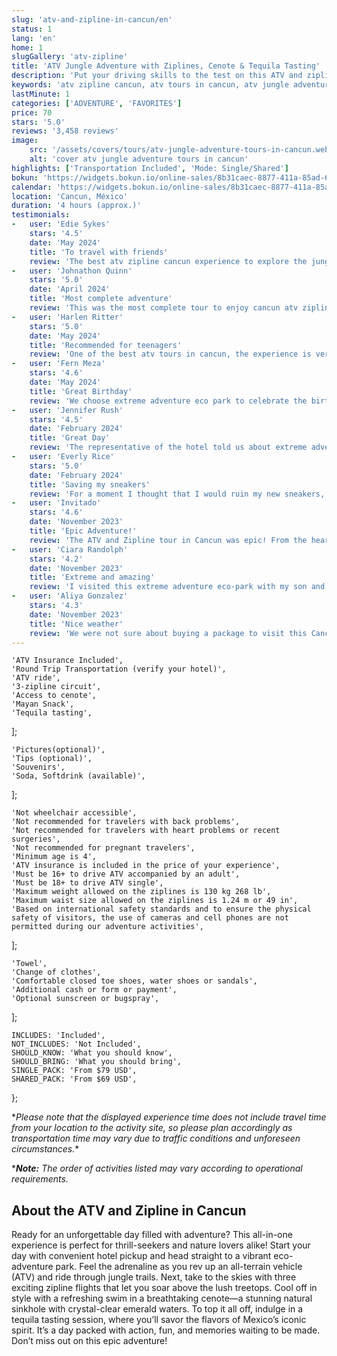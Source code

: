 ```yaml
---
slug: 'atv-and-zipline-in-cancun/en'
status: 1
lang: 'en'
home: 1
slugGallery: 'atv-zipline'
title: 'ATV Jungle Adventure with Ziplines, Cenote & Tequila Tasting'
description: 'Put your driving skills to the test on this ATV and zipline in Cancun and swim in a beautiful cenote. The real Extreme Adventure.'
keywords: 'atv zipline cancun, atv tours in cancun, atv jungle adventure tours in cancun, atv zipline cenote, atv cancun, atv cancun jungle, atv cancun cenote, atv cancun zipline, atv cancun tequila tasting, atv cancun extreme adventure'
lastMinute: 1
categories: ['ADVENTURE', 'FAVORITES']
price: 70
stars: '5.0'
reviews: '3,458 reviews'
image:
    src: '/assets/covers/tours/atv-jungle-adventure-tours-in-cancun.webp'
    alt: 'cover atv jungle adventure tours in cancun'
highlights: ['Transportation Included', 'Mode: Single/Shared']
bokun: 'https://widgets.bokun.io/online-sales/8b31caec-8877-411a-85ad-682828170619/experience/670336?partialView=1'
calendar: 'https://widgets.bokun.io/online-sales/8b31caec-8877-411a-85ad-682828170619/experience-calendar/670336'
location: 'Cancun, México'
duration: '4 hours (approx.)'
testimonials:
-   user: 'Edie Sykes'
    stars: '4.5'
    date: 'May 2024'
    title: 'To travel with friends'
    review: 'The best atv zipline cancun experience to explore the jungle, the nature and get to know the local culture. Especially if you travel with friends.'
-   user: 'Johnathon Quinn'
    stars: '5.0'
    date: 'April 2024'
    title: 'Most complete adventure'
    review: 'This was the most complete tour to enjoy cancun atv zipline cenote in a single day, as if that were not enough, the transfer to the park was included, they went for us and took us back to our hotel, little bit delay but they arrived.'
-   user: 'Harlen Ritter'
    stars: '5.0'
    date: 'May 2024'
    title: 'Recommended for teenagers'
    review: 'One of the best atv tours in cancun, the experience is very different and very complete, you will understand the local culture and traditions, you’ll taste traditional foods and my teenage children loved the zip line tour.'
-   user: 'Fern Meza'
    stars: '4.6'
    date: 'May 2024'
    title: 'Great Birthday'
    review: 'We choose extreme adventure eco park to celebrate the birthday of my wife and this was the best decision we made during our vacation. They picked us up at our hotel, the driver was really funny and very careful while driving even made some jokes during the travel. The staff is very professional and takes really good care of you. Thank you!'
-   user: 'Jennifer Rush'
    stars: '4.5'
    date: 'February 2024'
    title: 'Great Day'
    review: 'The representative of the hotel told us about extreme adventure eco park and suggested it was a good option for a half day tour in Cancun. He was absolutely right! The tour is about 4 hrs plus the transportation time from our hotel, which it wasnt far as we thought. We did muddy ATV’s, Fly on the zip lines and swam on the beautiufl cenote. Our guide Aldo was incredible and make us feel very special and laughing all the time. If you visit make sure you ask for him. Thank you for a great day!'
-   user: 'Everly Rice'
    stars: '5.0'
    date: 'February 2024'
    title: 'Saving my sneakers'
    review: 'For a moment I thought that I would ruin my new sneakers, since the tulum atv route will be muddy, however, they made the comment to prevent me, so I could buy other cheap water shoes so that I would not dirty my tennis shoes. Thank you very much to the very attentive and always friendly guides.'
-   user: 'Invitado'
    stars: '4.6'
    date: 'November 2023'
    title: 'Epic Adventure!'
    review: 'The ATV and Zipline tour in Cancun was epic! From the heart-pounding ATV ride through the jungle to the exhilarating ziplines and refreshing cenote dip, it was adrenaline-packed perfection.'
-   user: 'Ciara Randolph'
    stars: '4.2'
    date: 'November 2023'
    title: 'Extreme and amazing'
    review: 'I visited this extreme adventure eco-park with my son and husband and it is really something amazing! If you are looking for an extreme experience this is a must-do on your vacation in Cancun. All the staff made us feel at home and provided great service! thank you and will for sure be a back.'
-   user: 'Aliya Gonzalez'
    stars: '4.3'
    date: 'November 2023'
    title: 'Nice weather'
    review: 'We were not sure about buying a package to visit this Cancun eco-park, since i am afraid of the heights and dont like bugs, but i sincerily say it was a good choice! The weather was incredible and allow us to swim in a beautiful cenote, zipline, and do the ATVs which i loved since it was my first time riding an atv. The guide made sure i was safe all the time and made us laugh alot. I will for sure be back on my next visit to cancun.'
---
```



    'ATV Insurance Included',
    'Round Trip Transportation (verify your hotel)',
    'ATV ride',
    '3-zipline circuit',
    'Access to cenote',
    'Mayan Snack',
    'Tequila tasting',
];

    'Pictures(optional)',
    'Tips (optional)',
    'Souvenirs',
    'Soda, Softdrink (available)',
];

    'Not wheelchair accessible',
    'Not recommended for travelers with back problems',
    'Not recommended for travelers with heart problems or recent surgeries',
    'Not recommended for pregnant travelers',
    'Minimum age is 4',
    'ATV insurance is included in the price of your experience',
    'Must be 16+ to drive ATV accompanied by an adult',
    'Must be 18+ to drive ATV single',
    'Maximum weight allowed on the ziplines is 130 kg 268 lb',
    'Maximum waist size allowed on the ziplines is 1.24 m or 49 in',
    'Based on international safety standards and to ensure the physical safety of visitors, the use of cameras and cell phones are not permitted during our adventure activities',
];

    'Towel',
    'Change of clothes',
    'Comfortable closed toe shoes, water shoes or sandals',
    'Additional cash or form or payment',
    'Optional sunscreen or bugspray',
];

    INCLUDES: 'Included',
    NOT_INCLUDES: 'Not Included',
    SHOULD_KNOW: 'What you should know',
    SHOULD_BRING: 'What you should bring',
    SINGLE_PACK: 'From $79 USD',
    SHARED_PACK: 'From $69 USD',
};

<Inclusions 
    includes={included} 
    notIncludes={notIncluded}
    i18n={i18n}
/>

<p class="text-sm my-4">*<em>Please note that the displayed experience time does not include travel time from your location to the activity site, so please plan accordingly as transportation time may vary due to traffic conditions and unforeseen circumstances.</em>*</p>

<p class="text-sm mb-4">*<em><strong>Note:</strong> The order of activities listed may vary according to operational requirements.</em></p>

<h2 class="text-xl md:text-3xl font-bold text-orange-600 mt-10 mb-4">About the ATV and Zipline in Cancun</h2>

<p class="text-base md:text-lg mb-4"> Ready for an unforgettable day filled with adventure? This all-in-one experience is perfect for thrill-seekers and nature lovers alike! Start your day with convenient hotel pickup and head straight to a vibrant eco-adventure park. Feel the adrenaline as you rev up an all-terrain vehicle (ATV) and ride through jungle trails. Next, take to the skies with three exciting zipline flights that let you soar above the lush treetops. Cool off in style with a refreshing swim in a breathtaking cenote—a stunning natural sinkhole with crystal-clear emerald waters. To top it all off, indulge in a tequila tasting session, where you’ll savor the flavors of Mexico’s iconic spirit. It’s a day packed with action, fun, and memories waiting to be made. Don’t miss out on this epic adventure!</p>

<AtvModePackage i18n={i18n} />

<WhatYouShould 
    shouldKnow={shouldKnow} 
    shouldBring={shouldBring}
    i18n={i18n}
/>